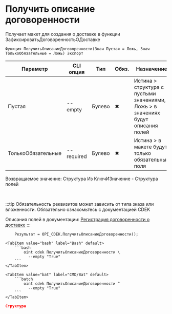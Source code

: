﻿---
sidebar_position: 8
description: Получить описание договоренности и другие функции для работы с CDEK в Открытом пакете интеграций - бесплатной open-source библиотеке интеграций для 1С:Предприятие 8, OneScript и CLI
keywords: [1C, 1С, 1С:Предприятие, 1С:Предприятие 8.3, API, Интеграция, Сервисы, Обмен, OneScript, CLI, CDEK]
---


# Получить описание договоренности
 Получает макет для создания о доставке в функции ЗафиксироватьДоговоренностьОДоставке



`Функция ПолучитьОписаниеДоговоренности(Знач Пустая = Ложь, Знач ТолькоОбязательные = Ложь) Экспорт`

  | Параметр | CLI опция | Тип | Обяз. | Назначение |
  |-|-|-|-|-|
  | Пустая | --empty | Булево | &#x2716; | Истина > структура с пустыми значениями, Ложь > в значениях будут описания полей |
  | ТолькоОбязательные | --required | Булево | &#x2716; | Истина > в макете будут только обязательные поля |

  
  Возвращаемое значение:   Структура Из КлючИЗначение - Структура полей

<br/>

:::tip
Обязательность реквизитов может зависить от типа зказа или вложенности. Обязательно ознакомьтесь с документацией CDEK

Описания полей в документации: [Регистрация договоренности о доставке](https://api-docs.cdek.ru/36981338.html)
:::
<br/>



```bsl title="Пример использования для 1С:Предприятие/OneScript"
    Результат = OPI_CDEK.ПолучитьОписаниеДоговоренности();
```
    

 <Tabs>
  
    <TabItem value="bash" label="Bash" default>
        ```bash
            oint cdek ПолучитьОписаниеДоговоренности \
              --empty "True"
        ```
    </TabItem>
  
    <TabItem value="bat" label="CMD/Bat" default>
        ```batch
            oint cdek ПолучитьОписаниеДоговоренности ^
              --empty "True"
        ```
    </TabItem>
</Tabs>


```json title="Результат"
Структура
```

